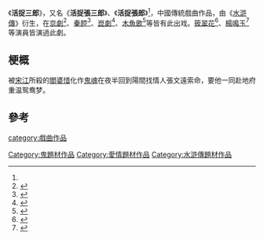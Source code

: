 《'''活捉三郎'''》，又名《'''活捉張三郎'''》、《'''活捉張郎'''》<ref name="秦腔词典"/>，中國傳統戲曲作品，由《[[水滸傳|水滸傳]]》衍生，在[[京劇|京劇]]<ref>{{cite book |author=王安祈|title=《臺灣京劇五十年》|date=2002-12-01|publisher=國立傳統藝術中心|location=台灣|language=zh-tw|isbn=9789570125788}}</ref>、[[秦腔|秦腔]]<ref name="秦腔词典">{{cite book |author=王正強|title=《秦腔词典》|date=1995|publisher=敦煌文艺出版社|location=中國|language=zh-cn|isbn=}}</ref>、[[崑劇|崑劇]]<ref>{{cite book |author=陸萼庭|title=《崑劇演出史稿》|date=2002-12-20|publisher=國家出版社|location=台灣|language=zh-tw|isbn=9573607972}}</ref>、[[木魚歌|木魚歌]]<ref>{{cite book |author=[[谭正璧|谭正璧]]、谭寻|title=《木鱼歌、潮州歌叙录•曲海蠡测》|date=2012-12|publisher=上海古籍出版社|location=中國|language=zh-cn|isbn=9787532566761}}</ref>等皆有此出戏。[[筱翠花|筱翠花]]<ref>{{cite book |author=駱正|title=《中國京劇二十講》|date=2006-05-16|publisher=聯經出版社|location=台灣|language=zh-tw|isbn=9570830115}}</ref>、[[楊鳴玉|楊鳴玉]]<ref>{{cite book |author=[[高拜石|高拜石]]|title=《古春風樓瑣記》|date=1966|publisher=臺灣新生報社|location=台灣|language=zh-tw|isbn=}}</ref>等演員皆演過此劇。

==梗概==
被[[宋江|宋江]]所殺的[[閻婆惜|閻婆惜]]化作[[鬼魂|鬼魂]]在夜半回到陽間找情人張文遠索命，要他一同赴地府重温鸳鸯梦。

==參考==
{{reflist}}

[[category:戲曲作品|category:戲曲作品]]
[[Category:鬼題材作品|Category:鬼題材作品]]
[[Category:愛情題材作品|Category:愛情題材作品]]
[[Category:水滸傳題材作品|Category:水滸傳題材作品]]